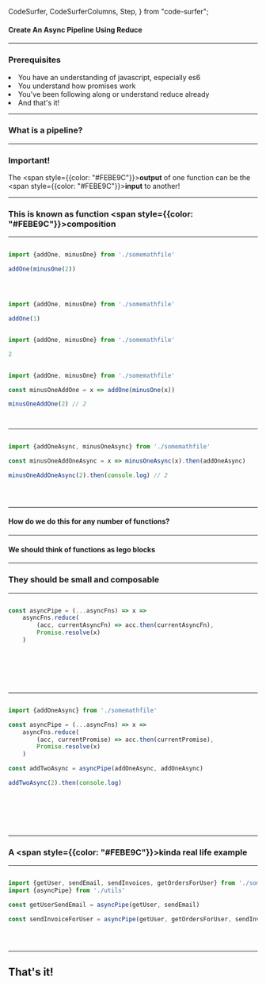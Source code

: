   CodeSurfer,
  CodeSurferColumns,
  Step,
} from "code-surfer";


#### Create An Async Pipeline Using Reduce

---

### Prerequisites


<div style={{ width: '80%', fontSize: '.75em'}}>
  <li>You have an understanding of javascript, especially es6</li>
  <li>You understand how promises work</li>
  <li>You've been following along or understand reduce already</li>
  <li>And that's it!</li>
</div>

---

### What is a pipeline?

---

### Important!

The <span style={{color: "#FEBE9C"}}><strong>output</strong></span> of one function can be the <span style={{color: "#FEBE9C"}}><strong>input</strong></span> to another!

---

### This is known as function <span style={{color: "#FEBE9C"}}><strong>composition</strong></span>

---

<CodeSurfer>

```js

import {addOne, minusOne} from './somemathfile'

addOne(minusOne(2))

```

```diff 2
```

```diff 4
```

```js

import {addOne, minusOne} from './somemathfile'

addOne(1)

```

```js

import {addOne, minusOne} from './somemathfile'

2

```

```js title="Our first pipeline"

import {addOne, minusOne} from './somemathfile'

const minusOneAddOne = x => addOne(minusOne(x))

minusOneAddOne(2) // 2
```

```diff 4 title="Create a function that composes other functions"
```

```diff 6 title="Call the pipeline"
```

</CodeSurfer>

---

<CodeSurfer>


```js title="I Promise To Do All This"

import {addOneAsync, minusOneAsync} from './somemathfile'

const minusOneAddOneAsync = x => minusOneAsync(x).then(addOneAsync)

minusOneAddOneAsync(2).then(console.log) // 2
```

```diff 2 title="Import the async functions"
```

```diff 4 title="Create the pipeline"
```

```diff 6 title="Call the new function"
```

</CodeSurfer>

---

#### How do we do this for any number of functions?

---

#### We should think of functions as lego blocks

---

### They should be small and composable

---

<CodeSurfer>

```js title="A higher order function"

const asyncPipe = (...asyncFns) => x => 
    asyncFns.reduce(
        (acc, currentAsyncFn) => acc.then(currentAsyncFn),
        Promise.resolve(x)
    )

```

```diff 2[19:32] title="Pass in any number of async functions"
```

```diff 2[36:36] title="That produces a new function that can be called later"
```

```diff 2[19:39] title="The benefit is reuse"
```

```diff 3 title="Let's reduce!"
```

```diff 5 title="Promise.resolve has no effect on the data"
```

```diff 4 title="Remember the job of the reducing function!"
```

</CodeSurfer>

---

<CodeSurfer>

```js

import {addOneAsync} from './somemathfile'

const asyncPipe = (...asyncFns) => x => 
    asyncFns.reduce(
        (acc, currentPromise) => acc.then(currentPromise),
        Promise.resolve(x)
    )

const addTwoAsync = asyncPipe(addOneAsync, addOneAsync)

addTwoAsync(2).then(console.log)

```

```diff 2
```

```diff 4,4,5,6,7,8
```

```diff 10
```

```diff 4[19:31],10[21:55] title="Creating our new function"
```

```diff 4[36:36],12[1:14]
```

```diff 12[15:32]
```

</CodeSurfer>

---

### A <span style={{color: "#FEBE9C"}}><strong>kinda</strong></span> real life example

---

<CodeSurfer>

```js

import {getUser, sendEmail, sendInvoices, getOrdersForUser} from './some-service'
import {asyncPipe} from './utils'

const getUserSendEmail = asyncPipe(getUser, sendEmail)

const sendInvoiceForUser = asyncPipe(getUser, getOrdersForUser, sendInvoices)

```

```diff 2
```

```diff 3
```

```diff 5,7 title="Reuse The Lego Blocks"
```

</CodeSurfer>

---

## That's it!
